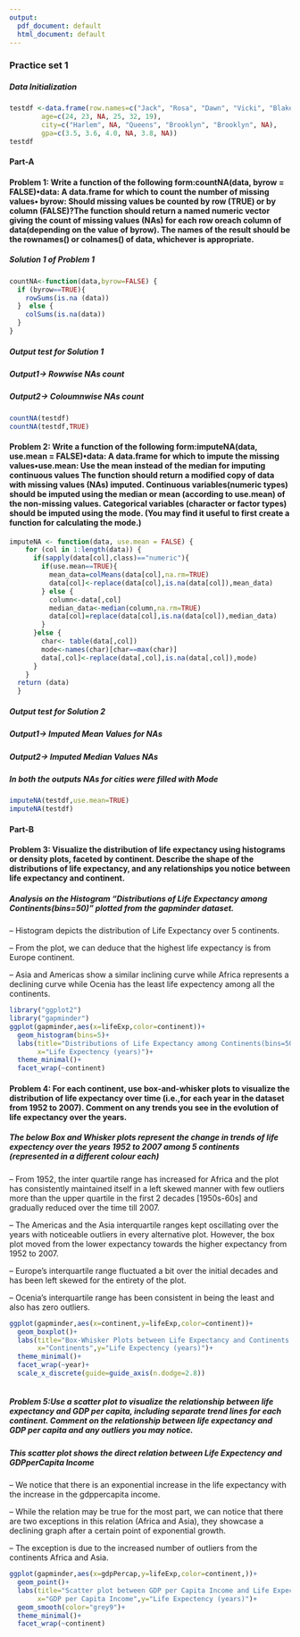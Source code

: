 ---
output:
  pdf_document: default
  html_document: default
---
### **Practice set 1**

##### **Data Initialization**
```{r}
testdf <-data.frame(row.names=c("Jack", "Rosa", "Dawn", "Vicki", "Blake", "Guillermo"),
        age=c(24, 23, NA, 25, 32, 19),
        city=c("Harlem", NA, "Queens", "Brooklyn", "Brooklyn", NA),
        gpa=c(3.5, 3.6, 4.0, NA, 3.8, NA))
testdf

```

#### **Part-A**
#### **Problem 1: Write a function of the following form:countNA(data, byrow = FALSE)•data: A data.frame for which to count the number of missing values• byrow: Should missing values be counted by row (TRUE) or by column (FALSE)?The function should return a named numeric vector giving the count of missing values (NAs) for each row oreach column of data(depending on the value of byrow). The names of the result should be the rownames() or colnames() of data, whichever is appropriate.**


##### Solution 1 of Problem 1
```{r}
countNA<-function(data,byrow=FALSE) {
  if (byrow==TRUE){
    rowSums(is.na (data))
  }  else {
    colSums(is.na(data))
  }
}
```

##### Output test for Solution 1
##### Output1-> Rowwise NAs count
##### Output2-> Coloumnwise NAs count

```{r}
countNA(testdf)
countNA(testdf,TRUE)

```

#### **Problem 2: Write a function of the following form:imputeNA(data, use.mean = FALSE)•data: A data.frame for which to impute the missing values•use.mean: Use the mean instead of the median for imputing continuous values The function should return a modified copy of data with missing values (NAs) imputed. Continuous variables(numeric types) should be imputed using the median or mean (according to use.mean) of the non-missing values. Categorical variables (character or factor types) should be imputed using the mode. (You may find it useful to first create a function for calculating the mode.)**


```{r}
imputeNA <- function(data, use.mean = FALSE) {
    for (col in 1:length(data)) {
      if(sapply(data[col],class)=="numeric"){
        if(use.mean==TRUE){
          mean_data=colMeans(data[col],na.rm=TRUE)
          data[col]<-replace(data[col],is.na(data[col]),mean_data)
        } else {
          column<-data[,col]
          median_data<-median(column,na.rm=TRUE)
          data[col]=replace(data[col],is.na(data[col]),median_data)
        }
      }else {
        char<- table(data[,col])
        mode<-names(char)[char==max(char)]
        data[,col]<-replace(data[,col],is.na(data[,col]),mode)
      }
    }
  return (data)
  }
```

##### Output test for Solution 2
##### Output1-> Imputed Mean Values for NAs
##### Output2-> Imputed Median Values NAs
##### In both the outputs NAs for cities were filled with Mode

```{r}
imputeNA(testdf,use.mean=TRUE)
imputeNA(testdf)
```
#### **Part-B**
#### **Problem 3: Visualize the distribution of life expectancy using histograms or density plots, faceted by continent. Describe the shape of the distributions of life expectancy, and any relationships you notice between life expectancy and continent.**


##### **Analysis on the Histogram "Distributions of Life Expectancy among Continents(bins=50)" plotted from the gapminder dataset.**


-- Histogram depicts the distribution of Life Expectancy over 5 continents. 

-- From the plot, we can deduce that the highest life expectancy is from Europe continent.

-- Asia and Americas show a similar inclining curve while Africa represents a declining curve while Ocenia has the least life expectency among all the continents.
```{r}
library("ggplot2")
library("gapminder")
ggplot(gapminder,aes(x=lifeExp,color=continent))+
  geom_histogram(bins=5)+
  labs(title="Distributions of Life Expectancy among Continents(bins=50)",
       x="Life Expectency (years)")+
  theme_minimal()+
  facet_wrap(~continent)
```

#### **Problem 4: For each continent, use box-and-whisker plots to visualize the distribution of life expectancy over time (i.e.,for each year in the dataset from 1952 to 2007). Comment on any trends you see in the evolution of life expectancy over the years.**


##### **The below Box and Whisker plots represent the change in trends of life expectency over the years 1952 to 2007 among 5 continents (represented in a different colour each)**

-- From 1952, the inter quartile range has increased for Africa and the plot has consistently maintained itself in a left skewed manner with few outliers more than the upper quartile in the first 2 decades [1950s-60s] and gradually reduced over the time till 2007.

-- The Americas and the Asia interquartile ranges kept oscillating over the years with noticeable outliers in every alternative plot. However, the box plot moved from the lower expectancy towards the higher expectancy from 1952 to 2007.

-- Europe's interquartile range fluctuated a bit over the initial decades and has been left skewed for the entirety of the plot.

-- Ocenia's interquartile range has been consistent in being the least and also has zero outliers.
```{r}
ggplot(gapminder,aes(x=continent,y=lifeExp,color=continent))+
  geom_boxplot()+
  labs(title="Box-Whisker Plots between Life Expectancy and Continents from 1952-2007",
       x="Continents",y="Life Expectency (years)")+
  theme_minimal()+
  facet_wrap(~year)+
  scale_x_discrete(guide=guide_axis(n.dodge=2.8))
  
```


##### **Problem 5:Use a scatter plot to visualize the relationship between life expectancy and GDP per capita, including separate trend lines for each continent. Comment on the relationship between life expectancy and GDP per capita and any outliers you may notice.**

##### **This scatter plot shows the direct relation between Life Expectency and GDPperCapita Income**

-- We notice that there is an exponential increase in the life expectancy with the increase in the gdppercapita income.

-- While the relation may be true for the most part, we can notice that there are two exceptions in this relation (Africa and Asia), they showcase a declining graph after a certain point of exponential growth.

-- The exception is due to the increased number of outliers from the continents Africa and Asia.

```{r}
ggplot(gapminder,aes(x=gdpPercap,y=lifeExp,color=continent,))+
  geom_point()+
  labs(title="Scatter plot between GDP per Capita Income and Life Expectency ",
       x="GDP per Capita Income",y="Life Expectency (years)")+
  geom_smooth(color="grey9")+
  theme_minimal()+
  facet_wrap(~continent) 
```




